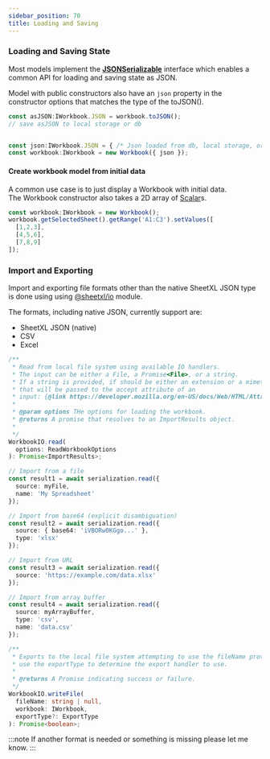 ```yaml
---
sidebar_position: 70
title: Loading and Saving
---
```


### Loading and Saving State

Most models implement the <strong>[JSONSerializable](https://api.sheetxl.com/interfaces/_sheetxl_utils.JSONSerializable.html)</strong> interface
which enables a common API for loading and saving state as JSON.

Model with public constructors also have an `json` property in the constructor options that matches the type of
the toJSON().

```typescript title="Save to JSON"
const asJSON:IWorkbook.JSON = workbook.toJSON();
// save asJSON to local storage or db
```

```typescript title="Read from JSON"

const json:IWorkbook.JSON = { /* Json loaded from db, local storage, or other location */ };
const workbook:IWorkbook = new Workbook({ json });

```

#### Create workbook model from initial data

A common use case is to just display a Workbook with initial data.<br/>The Workbook constructor also takes a 2D array of [Scalar](https://api.sheetxl.com/types/_sheetxl_primitives.Scalar.html)s.
```typescript
const workbook:IWorkbook = new Workbook();
workbook.getSelectedSheet().getRange('A1:C3').setValues([
  [1,2,3],
  [4,5,6],
  [7,8,9]
]);
```

### Import and Exporting

Import and exporting file formats other than the native SheetXL JSON type is done using using
[@sheetxl/io](https://www.npmjs.com/package/@sheetxl/io) module.

The formats, including native JSON, currently support are:
- SheetXL JSON (native)
- CSV
- Excel


```typescript title="@sheetxl/io/WorkbookIO"
/**
 * Read from local file system using available IO handlers.
 * The input can be either a File, a Promise<File>, or a string.
 * If a string is provided, if should be either an extension or a mimetype
 * that will be passed to the accept attribute of an
 * input: {@link https://developer.mozilla.org/en-US/docs/Web/HTML/Attributes/accept}.
 *
 * @param options THe options for loading the workbook.
 * @returns A promise that resolves to an ImportResults object.
 *
 */
WorkbookIO.read(
  options: ReadWorkbookOptions
): Promise<ImportResults>;

// Import from a file
const result1 = await serialization.read({
  source: myFile,
  name: 'My Spreadsheet'
});

// Import from base64 (explicit disambiguation)
const result2 = await serialization.read({
  source: { base64: 'iVBORw0KGgo...' },
  type: 'xlsx'
});

// Import from URL
const result3 = await serialization.read({
  source: 'https://example.com/data.xlsx'
});

// Import from array buffer
const result4 = await serialization.read({
  source: myArrayBuffer,
  type: 'csv',
  name: 'data.csv'
});

/**
 * Exports to the local file system attempting to use the fileName provided. This will
 * use the exportType to determine the export handler to use.
 *
 * @returns A Promise indicating success or failure.
 */
WorkbookIO.writeFile(
  fileName: string | null,
  workbook: IWorkbook,
  exportType?: ExportType
): Promise<boolean>;
```

:::note
If another format is needed or something is missing please let me know.
:::